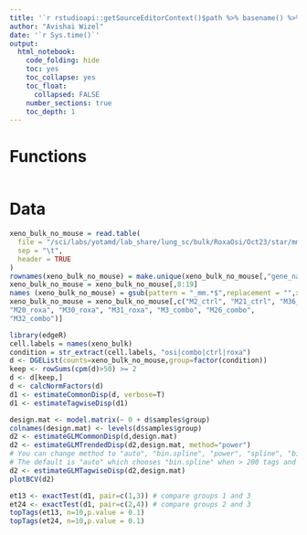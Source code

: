 ```yaml
---
title: '`r rstudioapi::getSourceEditorContext()$path %>% basename() %>% gsub(pattern = "\\.Rmd",replacement = "")`' 
author: "Avishai Wizel"
date: '`r Sys.time()`'
output: 
  html_notebook: 
    code_folding: hide
    toc: yes
    toc_collapse: yes
    toc_float: 
      collapsed: FALSE
    number_sections: true
    toc_depth: 1
---
```




# Functions

```r
```

# Data

```r
xeno_bulk_no_mouse = read.table(
  file = "/sci/labs/yotamd/lab_share/lung_sc/bulk/RoxaOsi/Oct23/star/mm39unmapped_noMTGLKI_tpm.txt",
  sep = "\t",
  header = TRUE
)
rownames(xeno_bulk_no_mouse) = make.unique(xeno_bulk_no_mouse[,"gene_name",drop=T])
xeno_bulk_no_mouse = xeno_bulk_no_mouse[,8:19]
names (xeno_bulk_no_mouse) = gsub(pattern = "_mm.*$",replacement = "",x = names (xeno_bulk_no_mouse))
xeno_bulk_no_mouse = xeno_bulk_no_mouse[,c("M2_ctrl", "M21_ctrl", "M36_ctrl", "M14_osi", "M33_osi", "M14_2_osi", 
"M20_roxa", "M30_roxa", "M31_roxa", "M3_combo", "M26_combo", 
"M32_combo")]
```

```r
library(edgeR)
cell.labels = names(xeno_bulk)
condition = str_extract(cell.labels, "osi|combo|ctrl|roxa")
d <- DGEList(counts=xeno_bulk_no_mouse,group=factor(condition))
keep <- rowSums(cpm(d)>50) >= 2
d <- d[keep,]
d <- calcNormFactors(d)
d1 <- estimateCommonDisp(d, verbose=T)
d1 <- estimateTagwiseDisp(d1)

```
```r
design.mat <- model.matrix(~ 0 + d$samples$group)
colnames(design.mat) <- levels(d$samples$group)
d2 <- estimateGLMCommonDisp(d,design.mat)
d2 <- estimateGLMTrendedDisp(d2,design.mat, method="power")
# You can change method to "auto", "bin.spline", "power", "spline", "bin.loess".
# The default is "auto" which chooses "bin.spline" when > 200 tags and "power" otherwise.
d2 <- estimateGLMTagwiseDisp(d2,design.mat)
plotBCV(d2)
```
```r
et13 <- exactTest(d1, pair=c(1,3)) # compare groups 1 and 3
et24 <- exactTest(d1, pair=c(2,4)) # compare groups 2 and 3
topTags(et13, n=10,p.value = 0.1)
topTags(et24, n=10,p.value = 0.1) 

```

<script src="https://hypothes.is/embed.js" async></script>

